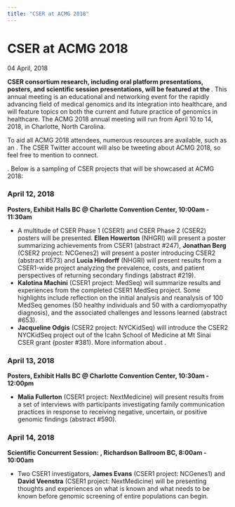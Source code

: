```yaml
---
title: "CSER at ACMG 2018"
---
```



<BreadcrumbsNews />

# CSER at ACMG 2018

<Subheader>04 April, 2018</Subheader>

**CSER consortium research, including oral platform presentations, posters, and scientific session presentations, will be featured at the <Link label="American College of Medical Genetics 2018 Annual Meeting" url="http://www.acmgmeeting.net/acmg2018/Public/mainhall.aspx"/>**. This annual meeting is an educational and networking event for the rapidly advancing field of medical genomics and its integration into healthcare, and will feature topics on both the current and future practice of genomics in healthcare. The ACMG 2018 annual meeting will run from April 10 to 14, 2018, in Charlotte, North Carolina.

To aid all ACMG 2018 attendees, numerous resources are available, such as an <Link label="events schedule" url="https://acmg.expoplanner.com/index.cfm?do=expomap.sessResults&amp;search_type=all&amp;event_id=12"/>. The CSER Twitter account will also be tweeting about ACMG 2018, so feel free to mention <Link label="@hail_CSER" url="https://twitter.com/hail_cser?lang=en" /> to connect.

<Link
  label="A full list of CSER work at ACMG 2018 can be found online here"
  url="https://cser-consortium.com/system/files/attachments/cser_acmg_2018_posters_and_presentations_2018-04-03.pdf"
/>
. Below is a sampling of CSER projects that will be showcased at ACMG 2018:

### April 12, 2018

**Posters, Exhibit Halls BC @ Charlotte Convention Center, <NBS>10:00am - 11:30am</NBS>**

- A multitude of CSER Phase 1 (CSER1) and CSER Phase 2 (CSER2) posters will be presented. **Ellen Howerton** (NHGRI) will present a poster summarizing achievements from CSER1 (abstract #247), **Jonathan Berg** (CSER2 project: NCGenes2) will present a poster introducing CSER2 (abstract #573) and **Lucia Hindorff** (NHGRI) will present results from a CSER1-wide project analyzing the prevalence, costs, and patient perspectives of returning secondary findings (abstract #219).
- **Kalotina Machini** (CSER1 project: MedSeq) will summarize results and experiences from the completed CSER1 MedSeq project. Some highlights include reflection on the initial analysis and reanalysis of 100 MedSeq genomes (50 healthy individuals and 50 with a cardiomyopathy diagnosis), and the associated challenges and lessons learned (abstract #653).
- **Jacqueline Odgis** (CSER2 project: NYCKidSeq) will introduce the CSER2 NYCKidSeq project out of the Icahn School of Medicine at Mt Sinai CSER grant (poster #381). More information about <Link label="NYCKidSeq can be found on their website" url="https://nyckidseq.org/"/>.

### April 13, 2018

**Posters, Exhibit Halls BC @ Charlotte Convention Center, <NBS>10:30am - 12:00pm</NBS>**

- **Malia Fullerton** (CSER1 project: NextMedicine) will present results from a set of interviews with participants investigating family communication practices in response to receiving negative, uncertain, or positive genomic findings (abstract #590).

### April 14, 2018

**Scientific Concurrent Session: <Link label="Genomic-Based Population Screening of Adults: If? When? How?" url="https://acmg.expoplanner.com/index.cfm?do=expomap.sess&amp;event_id=12&amp;session_id=6343"/>, Richardson Ballroom BC, <NBS>8:00am - 10:00am</NBS>**

- Two CSER1 investigators, **James Evans** (CSER1 project: NCGenes1) and **David Veenstra** (CSER1 project: NextMedicine) will be presenting thoughts and experiences on what is known and what needs to be known before genomic screening of entire populations can begin.
